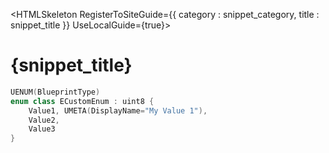 

<HTMLSkeleton RegisterToSiteGuide={{ category : snippet_category, title : snippet_title }} UseLocalGuide={true}>

<H1>{snippet_title}</H1>

```cpp
UENUM(BlueprintType)
enum class ECustomEnum : uint8 {
    Value1, UMETA(DisplayName="My Value 1"),
    Value2,
    Value3
}
```
</HTMLSkeleton>